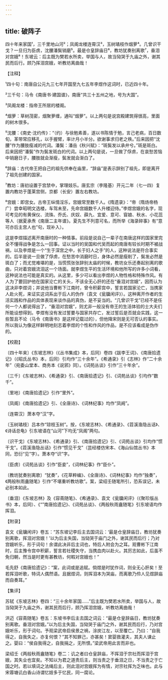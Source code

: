 ```yaml
---
---
---
```

title: 破阵子
---







四十年来家国¹，三千里地山河²；凤阁龙楼连霄汉³，玉树璚枝作烟萝⁴。几曾识干戈？一旦归为臣虏，沈腰潘鬓销磨⁵。最是仓皇辞庙日⁶，教坊犹奏别离歌⁷，垂泪对宫娥⁸！东坡云：后主既为樊若水所卖，举国与人，故当恸哭于九庙之外，谢其民而后行。顾乃挥泪宫娥，听教坊离曲哉！

【注释】

¹四十句：南唐自公元九三七年开国至九七五年李煜作这词时，已近四十年。

²三千句：马令《南唐书·建国谱》，南唐“共三十五州之地，号为大国”。

³凤阁龙楼：指帝王所居的楼阁。

⁴烟萝：草树茂密，烟聚萝缠，通叫“烟萝”。以上两句是说宫殿建筑得很高，里面的树木很多。

⁵沈腰：《南史·沈约传》：“（约）与徐勉素善，遂以书陈情于勉，言己老病，百日数旬，革带常应移孔，以手握臂，率计月小半分。欲谢事求归老之秩。”后来因把“沈腰”作为腰肢瘦减的代词。潘鬓：潘岳《秋兴赋》：“斑鬓发以承弁兮。”斑是斑白。后来因把“潘鬓”作为鬓发斑白的代词。以上两句是说，一旦做了俘虏，在哀愁苦恼中销磨日子，腰肢就会渐瘦，鬓发就会渐白了。

⁶辞庙：古代帝王把自己的祖先供奉在庙里，“辞庙”是表示辞别了祖先，即是离开了祖先创建的国家。

⁷教坊：唐初设置于宫禁中，掌理妓乐。唐玄宗（李隆基）开元二年（七一四）复置内教坊于蓬莱宫侧，京都（长安）置左右教坊。

⁸宫娥：即宫女。古帝王纵情淫乐，宫娥常至数千人。《隋遗录》：“帝（隋炀帝杨广）尝幸昭明文选楼，车驾未至，先命宫娥数千人升楼迎侍。”李煜宫娥的名字，现可考见的有黄保仪、流珠、乔氏、庆奴、薛九、宜爱、意可、窅娘、秋水、小花蕊等人（据夏承焘《南唐二主年谱》。夏先生不列意可名，而所举《海录碎事》有“意可亦后主宫人也”句，现补入）。

这是李煜描述离开南唐时的一种情事。前段是说自己一辈子在南唐这样的国家里完全不懂得战争是怎么一回事。证以当时的吴国和代吴而起的南唐有较长时期不被战祸，以及李煜是一个“生于深宫之中，长于妇人之手”的人，这种说法是符合事实的。后半是说一旦做了俘虏，在愁苦中消磨时日，身体必然是瘦削了，鬓发必然是斑白了；而尤觉难堪的是，当慌慌张张辞别太庙的时候，教坊女乐还奏起别离的歌曲，只对着宫娥流泪这一个场面。就李煜生平的生活环境和他所写的许多小词看，这种说法也可能是真实的。从这里，多少可以看出李煜的人物性格和特殊作风。有人为了要回护他在国家沦亡的关头，不该全无心肝的还在“垂泪对宫娥”，因而认为这决非李煜词；并说他当曹彬下江南时，曾令积薪宫中，誓言若国家沦亡，当携家人赴火死，来证实这词系出于后人的伪作（袁文《瓮牖闲评》）。这种离开作者的生活实践和作品的具体表现来谈作品的真伪，是不妥当的。“几曾识干戈”已经不是任何一个人都说得出了，“垂泪对宫娥”，则尤非一般没有帝王的生活体验的士大夫们所能设想得到。李煜有没有发过誓要与国家共存亡，发过誓后是否就会实践，这一些暂且不论（马令《南唐书》是这样记载过的），但他降宋则是无可否认的事实。所以我认为像这样鲜明地刻志着李煜的个性和作风的作品，是不应该看成是伪作的。

【校勘】

〔四十年来〕《东坡志林》（《丛书集成》本，后同）卷四《跋李王词》、《南唐拾遗记》（《昭氏丛书》本，后同）引均作“三十余年”。《希通录》引《志林》作“二十余年”（宛委山堂本、商务本《说郛》同）。《词苑丛谈》引作“三十年余”。

〔三千〕《东坡志林》、《希通录》引、《南唐拾遗记》引、《词苑丛谈》引均作“数千”。

〔里地〕《南唐拾遗记》引作“里外”。

〔凤阁〕《南唐拾遗记》引、《全唐诗》、《词林纪事》均作“凤阙”。

〔连霄汉〕萧本夺“汉”字。

〔玉树璚枝〕吕本作“琼枝玉树”。按，《东坡志林》、《希通录》、《苕溪渔隐丛话》、《诗话总龟》引东坡语在“山河”下均无“凤阁”两句。

〔识干戈〕《东坡志林》、《希通录》引、《南唐拾遗记》引、《词苑丛谈》引均作“惯干戈”。《苕溪渔隐丛话》引作“惯见干戈”（芸经楼仿宋本、《海山仙馆丛书》本同，恐衍“见”字）。萧本夺“识”字。

〔臣虏〕《词苑丛谈》引作“臣妾”，《词林纪事》作“臣仆”。

〔教坊犹奏别离歌〕“犹奏”，《花草粹编》、《全唐诗》、《词林纪事》均作“独奏”，《两般秋雨盦随笔》引作“不堪重听教坊歌”。案，梁绍壬随笔所引，恐系误记，未必别本如此。

〔垂泪〕《东坡志林》及《容斋随笔》、《希通录》、袁文《瓮牖闲评》（《聚珍版丛书》本，后同）、《“”南唐拾遗记》、《词苑丛谈》、《两般秋雨盦随笔》引东坡语均作挥泪。

【附录】

袁文《瓮牗闲评》卷五：“苏东坡记李后主去国词云：‘最是仓皇辞庙日，教坊犹奏别离歌，挥泪对宫娥！’以为后主失国，当恸哭于庙门之外，谢其民而后行；乃对宫娥听乐，形于词句！余谓此决非后主词也，特后人附会为之耳。观曹彬下江南时，后主豫令宫中积薪，誓言若社稷失守，当携血肉以赴火。其厉志如此，后虽不免归朝，然当是时更有甚教坊，何暇对宫娥也！”

毛先舒《南唐拾遗记》：“案，此词或是追赋。倘煜是时犹作词，则全无心肝矣！至若挥泪听歌，特词人偶然语。且据煜词，则挥泪本为哭庙，而离歌乃伶人见煜辞庙而自奏耳。”

【集评】

苏轼《东坡志林》卷四：“三十余年家国……”后主既为樊若水所卖，举国与人，故当恸哭于九庙之外，谢其民而后行，顾乃挥泪宫娥，听教坊离曲哉！

洪迈《容斋随笔》卷五：东坡书李后主去国之词云：“最是仓皇辞庙日，教坊犹奏别离歌。垂泪对宫娥。”以为后主失国，当恸哭于庙门之外，谢其民而后行，乃对宫娥听乐，形于词句。予观梁武帝启侯景之祸，涂炭江左，以至覆亡。乃曰：“自我得之，自我失之，亦复何恨？”其不知罪己，亦甚矣！窦婴救灌夫，其夫人谏止之。婴曰：“侯自我得之，自我捐之，无所恨。”梁武帝用此言而非也。

梁绍壬《两般秋雨盦随笔》卷二：讥之者曰仓皇辞庙，不挥泪于宗社而挥泪于宫娥，其失业也宜矣。不知以为君之道责后主，则当责之于垂泪之日，不当责之于亡国之时。若以填词之法绳后主，则此泪对宫娥挥为有情，对宗社挥为乏味也。此与宋蓉塘讥白香山诗谓忆妓多于忆民，同一腐论。